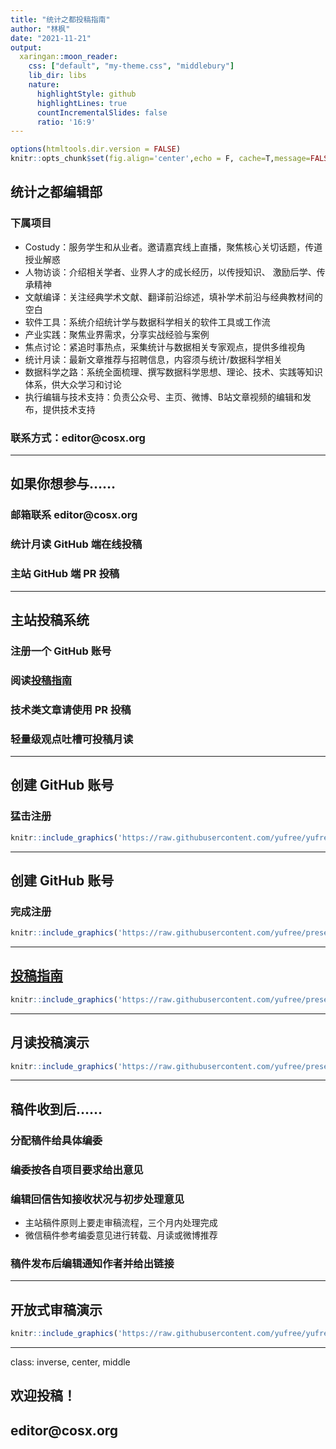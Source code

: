```yaml
---
title: "统计之都投稿指南"
author: "林枫"
date: "2021-11-21"
output:
  xaringan::moon_reader:
    css: ["default", "my-theme.css", "middlebury"]
    lib_dir: libs
    nature:
      highlightStyle: github
      highlightLines: true
      countIncrementalSlides: false
      ratio: '16:9'
---
```


```r
options(htmltools.dir.version = FALSE)
knitr::opts_chunk$set(fig.align='center',echo = F, cache=T,message=FALSE,warning=FALSE,comment=NA)
```

## 统计之都编辑部

### 下属项目

- Costudy：服务学生和从业者。邀请嘉宾线上直播，聚焦核心关切话题，传道授业解惑
- 人物访谈：介绍相关学者、业界人才的成长经历，以传授知识、 激励后学、传承精神 
- 文献编译：关注经典学术文献、翻译前沿综述，填补学术前沿与经典教材间的空白
- 软件工具：系统介绍统计学与数据科学相关的软件工具或工作流
- 产业实践：聚焦业界需求，分享实战经验与案例
- 焦点讨论：紧追时事热点，采集统计与数据相关专家观点，提供多维视角
- 统计月读：最新文章推荐与招聘信息，内容须与统计/数据科学相关
- 数据科学之路：系统全面梳理、撰写数据科学思想、理论、技术、实践等知识体系，供大众学习和讨论
- 执行编辑与技术支持：负责公众号、主页、微博、B站文章视频的编辑和发布，提供技术支持

### 联系方式：editor@cosx.org

---

## 如果你想参与……

### 邮箱联系 editor@cosx.org

### 统计月读 GitHub 端在线投稿

### 主站 GitHub 端 PR 投稿

---

## 主站投稿系统

### 注册一个 GitHub 账号

### 阅读[投稿指南](https://cosx.org/contribute/)

### 技术类文章请使用 PR 投稿

### 轻量级观点吐槽可投稿月读

---

## 创建 GitHub 账号

### 猛击注册

```r
knitr::include_graphics('https://raw.githubusercontent.com/yufree/yufree.cn/master/static/images/githubreg.png')
```

---

## 创建 GitHub 账号

### 完成注册

```r
knitr::include_graphics('https://raw.githubusercontent.com/yufree/presentation/master/static/figure/githubreg2.png')
```

---

## [投稿指南](https://cosx.org/contribute/)

```r
knitr::include_graphics('https://raw.githubusercontent.com/yufree/presentation/master/static/figure/cosguide.png')
```

---

## 月读投稿演示

```r
knitr::include_graphics('https://raw.githubusercontent.com/yufree/presentation/master/static/figure/monthly.png')
```

---

## 稿件收到后……

### 分配稿件给具体编委

### 编委按各自项目要求给出意见

### 编辑回信告知接收状况与初步处理意见

- 主站稿件原则上要走审稿流程，三个月内处理完成
- 微信稿件参考编委意见进行转载、月读或微博推荐

### 稿件发布后编辑通知作者并给出链接

---

## 开放式审稿演示

```r
knitr::include_graphics('https://raw.githubusercontent.com/yufree/yufree.cn/master/static/figure/openreview.png')
```

---

class: inverse, center, middle

## 欢迎投稿！

## editor@cosx.org

